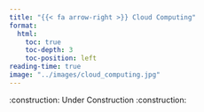 ```yaml
---
title: "{{< fa arrow-right >}} Cloud Computing"
format:
  html:
    toc: true
    toc-depth: 3
    toc-position: left
reading-time: true
image: "../images/cloud_computing.jpg"
---
```


:construction: Under Construction :construction: 
